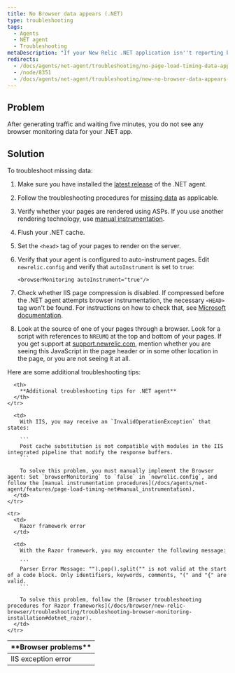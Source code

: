 ```yaml
---
title: No Browser data appears (.NET)
type: troubleshooting
tags:
  - Agents
  - NET agent
  - Troubleshooting
metaDescription: "If your New Relic .NET application isn''t reporting browser data, follow these troubleshooting procedures."
redirects:
  - /docs/agents/net-agent/troubleshooting/no-page-load-timing-data-appears-net
  - /node/8351
  - /docs/agents/net-agent/troubleshooting/new-no-browser-data-appears-net
---
```


## Problem

After generating traffic and waiting five minutes, you do not see any browser monitoring data for your .NET app.

## Solution

To troubleshoot missing data:

1. Make sure you have installed the [latest release](/docs/releases/dotnet) of the .NET agent.
2. Follow the troubleshooting procedures for [missing data](/docs/agents/net-agent/troubleshooting/no-data-appears-net) as applicable.
3. Verify whether your pages are rendered using ASPs. If you use another rendering technology, use [manual instrumentation](/docs/agents/net-agent/features/page-load-timing-net#manual_instrumentation).
4. Flush your .NET cache.
5. Set the `<head>` tag of your pages to render on the server.
6. Verify that your agent is configured to auto-instrument pages. Edit `newrelic.config` and verify that `autoInstrument` is set to `true`:

   ```
   <browserMonitoring autoInstrument="true"/>
   ```
7. Check whether IIS page compression is disabled. If compressed before the .NET agent attempts browser instrumentation, the necessary `<HEAD>` tag won't be found. For instructions on how to check that, see [Microsoft documentation](https://docs.microsoft.com/en-us/iis/configuration/system.webserver/httpcompression/).
8. Look at the source of one of your pages through a browser. Look for a script with references to `NREUMQ` at the top and bottom of your pages. If you get support at [support.newrelic.com](https://support.newrelic.com), mention whether you are seeing this JavaScript in the page header or in some other location in the page, or you are not seeing it at all.

Here are some additional troubleshooting tips:

<table>
  <thead>
    <tr>
      <th>
        **Browser problems**
      </th>

      <th>
        **Additional troubleshooting tips for .NET agent**
      </th>
    </tr>
  </thead>

  <tbody>
    <tr>
      <td>
        IIS exception error
      </td>

      <td>
        With IIS, you may receive an `InvalidOperationException` that states:

        ```
        Post cache substitution is not compatible with modules in the IIS integrated pipeline that modify the response buffers.
        ```

        To solve this problem, you must manually implement the Browser agent: Set `browserMonitoring` to `false` in `newrelic.config`, and follow the [manual instrumentation procedures](/docs/agents/net-agent/features/page-load-timing-net#manual_instrumentation).
      </td>
    </tr>

    <tr>
      <td>
        Razor framework error
      </td>

      <td>
        With the Razor framework, you may encounter the following message:

        ```
        Parser Error Message: "").pop().split("" is not valid at the start of a code block. Only identifiers, keywords, comments, "(" and "{" are valid.
        ```

        To solve this problem, follow the [Browser troubleshooting procedures for Razor frameworks](/docs/browser/new-relic-browser/troubleshooting/troubleshooting-browser-monitoring-installation#dotnet_razor).
      </td>
    </tr>
  </tbody>
</table>
